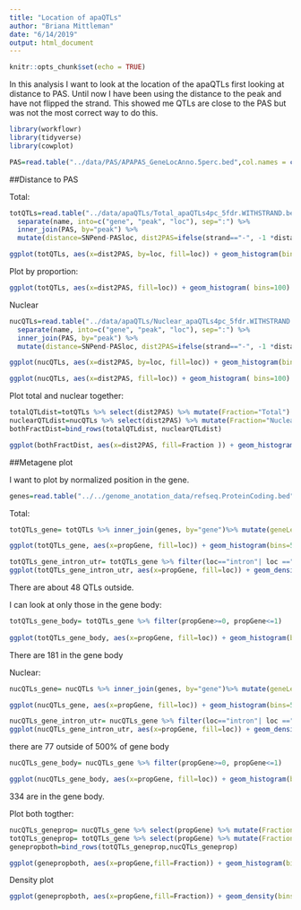 ```yaml
---
title: "Location of apaQTLs"
author: "Briana Mittleman"
date: "6/14/2019"
output: html_document
---
```


```r
knitr::opts_chunk$set(echo = TRUE)
```

In this analysis I want to look at the location of the apaQTLs first looking at distance to PAS. Until now I have been using the distance to the peak and have not flipped the strand. This showed me QTLs are close to the PAS but was not the most correct way to do this.  
```r
library(workflowr)
library(tidyverse)
library(cowplot)

```

```r
PAS=read.table("../data/PAS/APAPAS_GeneLocAnno.5perc.bed",col.names = c("chr", "start", "PASloc", "name", "score", "strand"), stringsAsFactors = F )%>% separate(name, into=c("peakNum", "geneloc"), sep=":") %>% mutate(peak=paste("peak", peakNum, sep="")) %>% select(PASloc, peak)
```
##Distance to PAS  

Total:  
```r
totQTLs=read.table("../data/apaQTLs/Total_apaQTLs4pc_5fdr.WITHSTRAND.bed",stringsAsFactors = F, header=T)%>%
  separate(name, into=c("gene", "peak", "loc"), sep=":") %>% 
  inner_join(PAS, by="peak") %>% 
  mutate(distance=SNPend-PASloc, dist2PAS=ifelse(strand=="-", -1 *distance, distance))

```


```r
ggplot(totQTLs, aes(x=dist2PAS, by=loc, fill=loc)) + geom_histogram(bins=100) 
``` 
Plot by proportion: 

```r
ggplot(totQTLs, aes(x=dist2PAS, fill=loc)) + geom_histogram( bins=100) + facet_grid(~loc)
```
Nuclear

```r
nucQTLs=read.table("../data/apaQTLs/Nuclear_apaQTLs4pc_5fdr.WITHSTRAND.bed",stringsAsFactors = F, header=T)%>%
  separate(name, into=c("gene", "peak", "loc"), sep=":") %>% 
  inner_join(PAS, by="peak") %>% 
  mutate(distance=SNPend-PASloc, dist2PAS=ifelse(strand=="-", -1 *distance, distance))

```

```r
ggplot(nucQTLs, aes(x=dist2PAS, by=loc, fill=loc)) + geom_histogram(bins=100)

```
```r
ggplot(nucQTLs, aes(x=dist2PAS, fill=loc)) + geom_histogram( bins=100) + facet_grid(~loc)

```


Plot total and nuclear together: 

```r
totalQTLdist=totQTLs %>% select(dist2PAS) %>% mutate(Fraction="Total")
nuclearQTLdist=nucQTLs %>% select(dist2PAS) %>% mutate(Fraction="Nuclear")
bothFractDist=bind_rows(totalQTLdist, nuclearQTLdist)

ggplot(bothFractDist, aes(x=dist2PAS, fill=Fraction )) + geom_histogram(bins=100) +labs(y="Number of apaQTLs", x="Distance QTL SNP to PAS", title="Distance from QTL SNP to PAS by Fraction") + scale_fill_manual(values=c("deepskyblue3","darkviolet")) 
```

##Metagene plot  

I want to plot by normalized position in the gene.  

```r
genes=read.table("../../genome_anotation_data/refseq.ProteinCoding.bed",col.names = c("chrom", "Genestart", "Geneend", "gene", "score", "strand") ,stringsAsFactors = F) %>% select(Genestart, Geneend, gene)
```

Total: 

```r
totQTLs_gene= totQTLs %>% inner_join(genes, by="gene")%>% mutate(geneLength=Geneend-Genestart) %>% mutate(dist2QTL=ifelse(strand=="+",as.numeric(SNPend)-as.numeric(Genestart), as.numeric(Geneend)-as.numeric(SNPend)), propGene=dist2QTL/geneLength)  %>% filter(propGene>-5 & propGene<5)

```

```r
ggplot(totQTLs_gene, aes(x=propGene, fill=loc)) + geom_histogram(bins=50)  + labs(x="Proportion of gene body", y="number QTLs", title="Total apaQTLs") + geom_vline(xintercept =0,color= "black") + geom_vline(xintercept =1,color= "black")
```
```r
totQTLs_gene_intron_utr= totQTLs_gene %>% filter(loc=="intron"| loc =="utr3")
ggplot(totQTLs_gene_intron_utr, aes(x=propGene, fill=loc)) + geom_density()  + labs(x="Proportion of gene body", title="Total apaQTLs") + geom_vline(xintercept =0,color= "black") + geom_vline(xintercept =1,color= "black")

```


There are about 48 QTLs outside. 

I can look at only those in the gene body:

```r
totQTLs_gene_body= totQTLs_gene %>% filter(propGene>=0, propGene<=1)
  
ggplot(totQTLs_gene_body, aes(x=propGene, fill=loc)) + geom_histogram(bins=50)  + labs(x="Proportion of gene body", y="number QTLs", title="Total apaQTLs in gene body") 

```

There are 181 in the gene body

Nuclear:
```r
nucQTLs_gene= nucQTLs %>% inner_join(genes, by="gene")%>% mutate(geneLength=Geneend-Genestart)%>% mutate(dist2QTL=ifelse(strand=="+",as.numeric(SNPend)-as.numeric(Genestart), as.numeric(Geneend)-as.numeric(SNPend)), propGene=dist2QTL/geneLength)  %>% filter(propGene>-5 & propGene<5)

```


```r
ggplot(nucQTLs_gene, aes(x=propGene, fill=loc)) + geom_histogram(bins=50)  + labs(x="Proportion of gene body", y="number QTLs", title="Nuclear apaQTLs") + geom_vline(xintercept =0,color= "black") + geom_vline(xintercept =1,color= "black")

```

```r

nucQTLs_gene_intron_utr= nucQTLs_gene %>% filter(loc=="intron"| loc =="utr3")
ggplot(nucQTLs_gene_intron_utr, aes(x=propGene, fill=loc)) + geom_density()  + labs(x="Proportion of gene body", title="Nuclear apaQTLs") + geom_vline(xintercept =0,color= "black") + geom_vline(xintercept =1,color= "black")

```

there are 77 outside of 500% of gene body 


```r
nucQTLs_gene_body= nucQTLs_gene %>% filter(propGene>=0, propGene<=1)

ggplot(nucQTLs_gene_body, aes(x=propGene, fill=loc)) + geom_histogram(bins=50)  + labs(x="Proportion of gene body", y="number QTLs", title="Nuclear apaQTLs in gene body") 

```
334 are in the gene body.  

Plot both togther:


```r
nucQTLs_geneprop= nucQTLs_gene %>% select(propGene) %>% mutate(Fraction="Nuclear")
totQTLs_geneprop= totQTLs_gene %>% select(propGene) %>% mutate(Fraction="Total")
genepropboth=bind_rows(totQTLs_geneprop,nucQTLs_geneprop)

ggplot(genepropboth, aes(x=propGene,fill=Fraction)) + geom_histogram(bins=100) + geom_vline(xintercept =0,color= "black") + geom_vline(xintercept =1,color= "black")+ scale_fill_manual(values=c("deepskyblue3","darkviolet"))  + labs(x="Proportion of gene body", y="Number of apaQTLs", title="Metagene plot for apaQTL SNP location")
```
Density plot

```r
ggplot(genepropboth, aes(x=propGene,fill=Fraction)) + geom_density(bins=100) + geom_vline(xintercept =0,color= "black") + geom_vline(xintercept =1,color= "black")+ scale_fill_manual(values=c("deepskyblue3","darkviolet"))  + labs(x="Proportion of gene body", title="Metagene plot for apaQTL SNP location")
```

